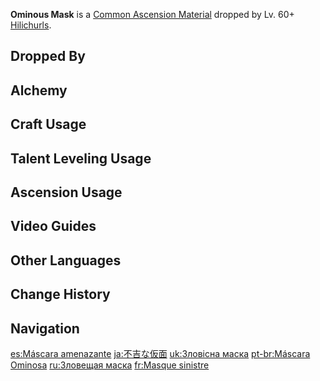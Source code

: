 {{Item Infobox
|id          = 112007
|image       = Item Ominous Mask.png
|type        = Common Ascension Materials
|group       = Hilichurl Masks
|group2      = General Enemy Drops
|invCategory = Character Development Items
|rarity      = 3
|description = A glossy bone mask with oil markings painted on it, meant to intimidate enemies.<br />No one really knows why hilichurls are so fascinated with masks. Some say it's because they don't want to see their own reflections in the water.
|source1     = Dropped by Lv. 60+ [[Hilichurls]]
|source2     = [[Alchemy]]
}}
'''Ominous Mask''' is a [[Common Ascension Material]] dropped by Lv. 60+ [[Hilichurls]].

==Dropped By==
{{Dropped By|level=60}}

==Alchemy==
{{Recipe
|type = Crafting
|Stained Mask = 3
|Mora = 50
|sort = Stained Mask,Mora
}}

==Craft Usage==
{{Craft Usage}}

==Talent Leveling Usage==
{{Talent Leveling Usage}}

==Ascension Usage==
{{Ascension Usage}}

==Video Guides==
{{EVT
|video1   = https://youtu.be/oxTpdDNquqE
|caption1 = Mondstadt Region Farm Guide

|video2   = https://youtu.be/zB7T55J7xIY
|caption2 = Liyue Region Farm Guide
}}

==Other Languages==
{{Other Languages
|en      = Ominous Mask
|zhs     = 不祥的面具
|zhs_rm  = Bùxiáng de miànjù
|zht     = 不祥的面具
|zht_rm  = Bùxiáng de miànjù
|zh_tl   = Ominous Mask
|ja      = 不吉な仮面
|ja_rm   = Fukitsu-na Kamen
|ja_tl   = Ominous Mask
|ko      = 불길한 가면
|ko_rm   = Bulgilhan Gamyeon
|ko_tl   = Ominous Mask
|es      = Máscara amenazante
|es_tl   = Ominous Mask
|fr      = Masque sinistre
|fr_tl   = Ominous Mask
|ru      = Зловещая маска
|ru_tl   = Ominous Mask
|th      = Ominous Mask
|vi      = Mặt Nạ Xui Xẻo
|vi_tl   = 
|de      = Unheilvolle Maske
|de_tl   = Ominous Mask
|id      = Ominous Mask
|pt      = Máscara Ominosa
|pt_tl   = Ominous Mask
}}

==Change History==
{{Change History|1.0}}

==Navigation==
{{Development Item Navbox|type=Common Ascension Materials}}

[[es:Máscara amenazante]]
[[ja:不吉な仮面]]
[[uk:Зловісна маска]]
[[pt-br:Máscara Ominosa]]
[[ru:Зловещая маска]]
[[fr:Masque sinistre]]